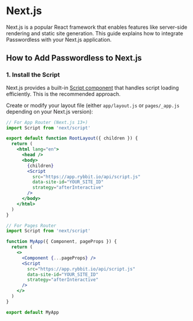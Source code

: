 
# Next.js

Next.js is a popular React framework that enables features like server-side rendering and static site generation. This guide explains how to integrate Passwordless with your Next.js application.

## How to Add Passwordless to Next.js

### 1. Install the Script

Next.js provides a built-in [Script component](https://nextjs.org/docs/app/building-your-application/optimizing/scripts) that handles script loading efficiently. This is the recommended approach.

Create or modify your layout file (either `app/layout.js` or `pages/_app.js` depending on your Next.js version):

```jsx
// For App Router (Next.js 13+)
import Script from 'next/script'

export default function RootLayout({ children }) {
  return (
    <html lang="en">
      <head />
      <body>
        {children}
        <Script
          src="https://app.rybbit.io/api/script.js"
          data-site-id="YOUR_SITE_ID"
          strategy="afterInteractive"
        />
      </body>
    </html>
  )
}
```

```jsx
// For Pages Router
import Script from 'next/script'

function MyApp({ Component, pageProps }) {
  return (
    <>
      <Component {...pageProps} />
      <Script
        src="https://app.rybbit.io/api/script.js"
        data-site-id="YOUR_SITE_ID"
        strategy="afterInteractive"
      />
    </>
  )
}

export default MyApp
```

